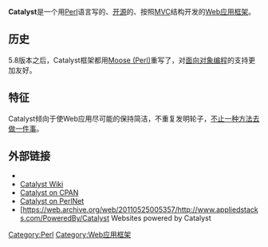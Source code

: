 {{多個問題|
{{expand|time=2013-08-15T05:57:03+00:00}}
{{unreferenced|time=2013-08-15T05:57:03+00:00}}
{{Untranslated-jargon}}
}}
{{noteTA|G1=IT}}
{{Infobox Software
| name = Catalyst
| logo = [[File:Catalyst_logo3.png|File:Catalyst logo3.png]]
| screenshot =
| caption =
| author  = Sebastian Riedel
| released =
| latest release version = 5.90030
| latest release date = 2013年4月12日
| latest preview version =
| latest preview date =
| operating system = [[跨平台|跨平台]]
| platform =
| status   = Active
| language =  [[Perl|Perl]]
| genre = [[Web应用框架|Web应用框架]]
| license = [[Artistic_License|PAL]] and [[GPL|GPL]]
| website = [http://www.catalystframework.org/ catalystframework.org]
}}

'''Catalyst'''是一个用[[Perl|Perl]]语言写的、[[开源|开源]]的、按照[[MVC|MVC]]结构开发的[[Web应用框架|Web应用框架]]。

== 历史 ==
5.8版本之后，Catalyst框架都用[[Moose_(Perl)|Moose (Perl)]]重写了，对[[面向对象编程|面向对象编程]]的支持更加友好。

== 特征 ==
Catalyst倾向于使Web应用尽可能的保持简洁，不重复发明轮子，[[不止一种方法去做一件事|不止一种方法去做一件事]]。

== 外部链接 ==
* {{Official website|http://www.catalystframework.org/}}
* [https://web.archive.org/web/20080522122203/http://dev.catalyst.perl.org/ Catalyst Wiki]
* [http://search.cpan.org/dist/Catalyst-Runtime/ Catalyst on CPAN]{{Wayback|url=http://search.cpan.org/dist/Catalyst-Runtime/ |date=20130813115426 }}
* [https://web.archive.org/web/20060206030740/http://perl.net.au/wiki/Catalyst Catalyst on PerlNet]
* [https://web.archive.org/web/20110525005357/http://www.appliedstacks.com/PoweredBy/Catalyst Websites powered by Catalyst


[[Category:Perl|Category:Perl]]
[[Category:Web应用框架|Category:Web应用框架]]